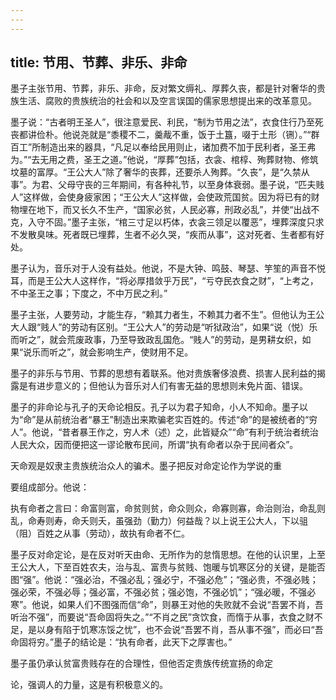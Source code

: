 ```yaml
---
---
---
```

title: 节用、节葬、非乐、非命
---



墨子主张节用、节葬，非乐、非命，反对繁文缛礼、厚葬久丧，都是针对奢华的贵族生活、腐败的贵族统治的社会和以及空言误国的儒家思想提出来的改革意见。

墨子说：“古者明王圣人”，很注意爱民、利民，“制为节用之法”，衣食住行乃至死丧都讲俭朴。他说尧就是“黍稷不二，羹胾不重，饭于土簋，啜于土形（铏）。”“群百工”所制造出来的器具，“凡足以奉给民用则止，诸加费不加于民利者，圣王弗为。”“去无用之费，圣王之道。”他说，“厚葬”包括，衣衾、棺椁、殉葬财物、修筑坟墓的富厚。“王公大人”除了奢华的丧葬，还要杀人殉葬。“久丧”，是“久禁从事”。为君、父母守丧的三年期间，有各种礼节，以至身体衰弱。墨子说，“匹夫贱人”这样做，会使身疲家困；“王公大人”这样做，会使政荒国贫。因为将已有的财物埋在地下，而又长久不生产，“国家必贫，人民必寡，刑政必乱”，并使“出战不克，入守不固。”墨子主张，“棺三寸足以朽体，衣衾三领足以覆恶”，埋葬深度只求不发散臭味。死者既已埋葬，生者不必久哭，“疾而从事”，这对死者、生者都有好处。

墨子认为，音乐对于人没有益处。他说，不是大钟、鸣鼓、琴瑟、竽笙的声音不悦耳，而是王公大人这样作，“将必厚措敛乎万民”，“亏夺民衣食之财”，“上考之，不中圣王之事；下度之，不中万民之利。”

墨子主张，人要劳动，才能生存，“赖其力者生，不赖其力者不生”。但他认为王公大人跟“贱人”的劳动有区别。“王公大人”的劳动是“听狱政治”，如果“说（悦）乐而听之”，就会荒废政事，乃至导致政乱国危。“贱人”的劳动，是男耕女织，如果“说乐而听之”，就会影响生产，使财用不足。

墨子的非乐与节用、节葬的思想有着联系。他对贵族奢侈浪费、损害人民利益的揭露是有进步意义的；但他认为音乐对人们有害无益的思想则未免片面、错误。

墨子的非命论与孔子的天命论相反。孔子以为君子知命，小人不知命。墨子以为“命”是从前统治者“暴王”制造出来欺骗老实百姓的。传述“命”的是被统者的“穷人”。他说，“昔者暴王作之，穷人术（述）之，此皆疑众”“命”有利于统治者统治人民大众，因而便把这一谬论散布民间，所谓“执有命者以杂于民间者众”。

天命观是奴隶主贵族统治众人的骗术。墨子把反对命定论作为学说的重

要组成部分。他说：

执有命者之言曰：命富则富，命贫则贫，命众则众，命寡则寡，命治则治，命乱则乱，命寿则寿，命夭则夭，虽强劲（勤力）何益哉？以上说王公大人，下以驵（阻）百姓之从事（劳动），故执有命者不仁。

墨子反对命定论，是在反对听天由命、无所作为的怠惰思想。在他的认识里，上至王公大人，下至百姓农夫，治与乱、富贵与贫贱、饱暖与饥寒区分的关键，是能否图“强”。他说：“强必治，不强必乱；强必宁，不强必危”；“强必贵，不强必贱；强必荣，不强必辱；强必富，不强必贫；强必饱，不强必饥”；“强必暖，不强必寒”。他说，如果人们不图强而信“命”，则暴王对他的失败就不会说“吾罢不肖，吾听治不强”，而要说“吾命固将失之。”“不肖之民”贪饮食，而惰于从事，衣食之财不足，是以身有陷于饥寒冻馁之忧”，也不会说“吾罢不肖，吾从事不强”，而必曰“吾命固将穷。”墨子的结论是：“执有命者，此天下之厚害也。”

墨子虽仍承认贫富贵贱存在的合理性，但他否定贵族传统宣扬的命定

论，强调人的力量，这是有积极意义的。